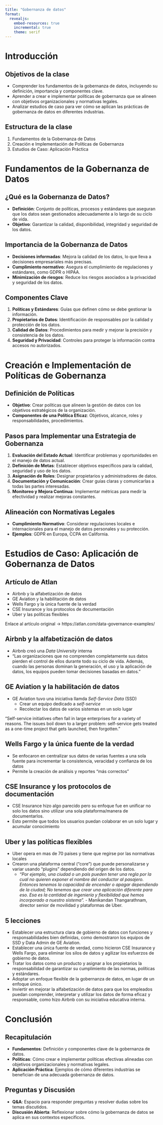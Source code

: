 ```yaml
---
title: "Gobernanza de datos"
format:
  revealjs:
    embed-resources: true
    incremental: true
    theme: serif
---
```


# Introducción

## Objetivos de la clase
- Comprender los fundamentos de la gobernanza de datos, incluyendo su definición, importancia y componentes clave.
- Aprender a crear e implementar políticas de gobernanza que se alineen con objetivos organizacionales y normativas legales.
- Analizar estudios de caso para ver cómo se aplican las prácticas de gobernanza de datos en diferentes industrias.

## Estructura de la clase
1. Fundamentos de la Gobernanza de Datos
2. Creación e Implementación de Políticas de Gobernanza
3. Estudios de Caso: Aplicación Práctica

# Fundamentos de la Gobernanza de Datos

## ¿Qué es la Gobernanza de Datos?
- **Definición**: Conjunto de políticas, procesos y estándares que aseguran que los datos sean gestionados adecuadamente a lo largo de su ciclo de vida.
- **Objetivo**: Garantizar la calidad, disponibilidad, integridad y seguridad de los datos.

## Importancia de la Gobernanza de Datos
- **Decisiones informadas**: Mejora la calidad de los datos, lo que lleva a decisiones empresariales más precisas.
- **Cumplimiento normativo**: Asegura el cumplimiento de regulaciones y estándares, como GDPR o HIPAA.
- **Minimización de riesgos**: Reduce los riesgos asociados a la privacidad y seguridad de los datos.

## Componentes Clave
1. **Políticas y Estándares**: Guías que definen cómo se debe gestionar la información.
2. **Propietarios de Datos**: Identificación de responsables por la calidad y protección de los datos.
3. **Calidad de Datos**: Procedimientos para medir y mejorar la precisión y consistencia de los datos.
4. **Seguridad y Privacidad**: Controles para proteger la información contra accesos no autorizados.

# Creación e Implementación de Políticas de Gobernanza

## Definición de Políticas
- **Objetivo**: Crear políticas que alineen la gestión de datos con los objetivos estratégicos de la organización.
- **Componentes de una Política Eficaz**: Objetivos, alcance, roles y responsabilidades, procedimientos.

## Pasos para Implementar una Estrategia de Gobernanza {.smaller}
1. **Evaluación del Estado Actual**: Identificar problemas y oportunidades en el manejo de datos actual.
2. **Definición de Metas**: Establecer objetivos específicos para la calidad, seguridad y uso de los datos.
3. **Asignación de Roles**: Designar propietarios y administradores de datos.
4. **Documentación y Comunicación**: Crear guías claras y comunicarlas a todas las partes interesadas.
5. **Monitoreo y Mejora Continua**: Implementar métricas para medir la efectividad y realizar mejoras constantes.

## Alineación con Normativas Legales
- **Cumplimiento Normativo**: Considerar regulaciones locales e internacionales para el manejo de datos personales y su protección.
- **Ejemplos**: GDPR en Europa, CCPA en California.

# Estudios de Caso: Aplicación de Gobernanza de Datos

## Artículo de Atlan
- Airbnb y la alfabetización de datos
- GE Aviation y la habilitación de datos 
- Wells Fargo y la única fuente de la verdad
- CSE Insurance y los protocolos de documentación 
- Uber y las políticas flexibles 

::: {.aside}
Enlace al artículo original -> https://atlan.com/data-governance-examples/
:::

## Airbnb y la alfabetización de datos
* Airbnb creó una _Data University_ interna
* "Las organizaciones que no comprenden completamente sus datos pierden el control de ellos durante todo su ciclo de vida. Además, cuando las personas dominan la generación, el uso y la aplicación de datos, los equipos pueden tomar decisiones basadas en datos."

## GE Aviation y la habilitación de datos 
* GE Aviation tuvo una iniciativa llamda _Self-Service Data_ (SSD)
  * Crear un equipo dedicado a _self-service_ 
  * Recolectar los datos de varios sistemas en un solo lugar

::: {.notes}
“Self-service initiatives often fail in large enterprises for a variety of reasons. The issues boil down to a larger problem: self-service gets treated as a one-time project that gets launched, then forgotten.”
:::

## Wells Fargo y la única fuente de la verdad
* Se enfocaron en centralizar sus datos de varias fuentes a una sola fuente para incrementar la consistencia, veracidad y confianza de los datos
* Permite la creación de análisis y reportes "más correctos"

## CSE Insurance y los protocolos de documentación 
* CSE Insurance hizo algo parecido pero su enfoque fue en unificar no solo los datos sino utilizar una sola plataforma/manera de documentarlos. 
* Esto permite que todos los usuarios puedan colaborar en un solo lugar y acumular conocimiento


## Uber y las políticas flexibles {.smaller}
* Uber opera en mas de 70 paises y tiene que regirse por las normativas locales
* Crearon una plataforma central ("core") que puede personalizarse y variar usando "plugins" dependiendo del origen de los datos. 
  - _“Por ejemplo, una ciudad o un país pueden tener una regla por la cual no quieren exponer el nombre del conductor al pasajero. Entonces tenemos la capacidad de encender o apagar dependiendo de la ciudad; No tenemos que crear una aplicación diferente para eso. Esa es la cantidad de ingeniería y flexibilidad que hemos incorporado a nuestro sistema”._ - Manikandan Thangarathnam, director senior de movilidad y plataformas de Uber.


## 5 lecciones {.smaller}
* Establecer una estructura clara de gobierno de datos con funciones y responsabilidades bien definidas, como demostraron los equipos de SSD y Data Admin de GE Aviation. 
* Establecer una única fuente de verdad, como hicieron CSE Insurance y Wells Fargo, para eliminar los silos de datos y agilizar los esfuerzos de gobierno de datos. 
* Tratar los datos como un producto y asignar a los propietarios la responsabilidad de garantizar su cumplimiento de las normas, políticas y estándares. 
* Adoptar un enfoque flexible de la gobernanza de datos, en lugar de un enfoque único. 
* Inviertir en mejorar la alfabetización de datos para que los empleados puedan comprender, interpretar y utilizar los datos de forma eficaz y responsable, como hizo Airbnb con su iniciativa educativa interna.


# Conclusión

## Recapitulación
- **Fundamentos**: Definición y componentes clave de la gobernanza de datos.
- **Políticas**: Cómo crear e implementar políticas efectivas alineadas con objetivos organizacionales y normativas legales.
- **Aplicación Práctica**: Ejemplos de cómo diferentes industrias se benefician de una adecuada gobernanza de datos.

## Preguntas y Discusión
- **Q&A**: Espacio para responder preguntas y resolver dudas sobre los temas discutidos.
- **Discusión Abierta**: Reflexionar sobre cómo la gobernanza de datos se aplica en sus contextos específicos.

